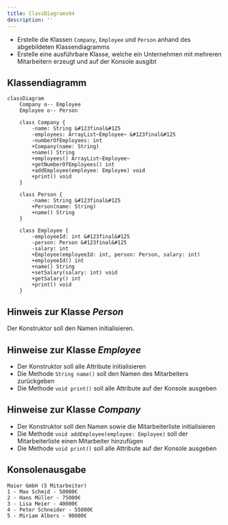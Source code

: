 ```yaml
---
title: ClassDiagrams04
description: ''
---
```



- Erstelle die Klassen `Company`, `Employee` und `Person` anhand des
  abgebildeten Klassendiagramms
- Erstelle eine ausführbare Klasse, welche ein Unternehmen mit mehreren
  Mitarbeitern erzeugt und auf der Konsole ausgibt

## Klassendiagramm

```mermaid
classDiagram
    Company o-- Employee
    Employee o-- Person

    class Company {
        -name: String &#123final&#125
        -employees: ArrayList~Employee~ &#123final&#125
        -numberOfEmployees: int
        +Company(name: String)
        +name() String
        +employees() ArrayList~Employee~
        +getNumberOfEmployees() int
        +addEmployee(employee: Employee) void
        +print() void
    }

    class Person {
        -name: String &#123final&#125
        +Person(name: String)
        +name() String
    }

    class Employee {
        -employeeId: int &#123final&#125
        -person: Person &#123final&#125
        -salary: int
        +Employee(employeeId: int, person: Person, salary: int)
        +employeeId() int
        +name() String
        +setSalary(salary: int) void
        +getSalary() int
        +print() void
    }
```

## Hinweis zur Klasse _Person_

Der Konstruktor soll den Namen initialisieren.

## Hinweise zur Klasse _Employee_

- Der Konstruktor soll alle Attribute initialisieren
- Die Methode `String name()` soll den Namen des Mitarbeiters zurückgeben
- Die Methode `void print()` soll alle Attribute auf der Konsole ausgeben

## Hinweise zur Klasse _Company_

- Der Konstruktor soll den Namen sowie die Mitarbeiterliste initialisieren
- Die Methode `void addEmployee(employee: Employee)` soll der Mitarbeiterliste
  einen Mitarbeiter hinzufügen
- Die Methode `void print()` soll alle Attribute auf der Konsole ausgeben

## Konsolenausgabe

```console
Maier GmbH (5 Mitarbeiter)
1 - Max Schmid - 50000€
2 - Hans Müller - 75000€
3 - Lisa Meier - 40000€
4 - Peter Schneider - 55000€
5 - Miriam Albers - 90000€
```

<Exercise pullRequest="39" branchSuffix="class-diagrams/04" />
